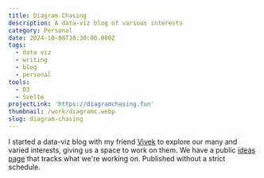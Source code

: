 ```yaml
---
title: Diagram Chasing
description: A data-viz blog of various interests
category: Personal
date: 2024-10-08T18:30:00.000Z
tags:
  - data viz
  - writing
  - blog
  - personal
tools:
  - D3
  - Svelte
projectLink: 'https://diagramchasing.fun'
thumbnail: /work/diagramc.webp
slug: diagram-chasing
---
```


I started a data-viz blog with my friend [Vivek](https://twitter.com/Vonterinon) to explore our many and varied interests, giving us a space to work on them. We have a public [ideas page](https://diagramchasing.fun/ideas) that tracks what we're working on. Published without a strict schedule.
